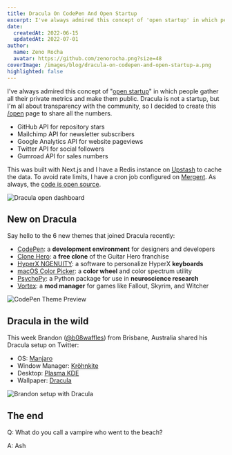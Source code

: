 ```yaml
---
title: Dracula On CodePen And Open Startup
excerpt: I've always admired this concept of 'open startup' in which people gather all their private metrics and make them public.
date:
  createdAt: 2022-06-15
  updatedAt: 2022-07-01
author:
  name: Zeno Rocha
  avatar: https://github.com/zenorocha.png?size=48
coverImage: /images/blog/dracula-on-codepen-and-open-startup-a.png
highlighted: false
---
```


I've always admired this concept of "[open startup](https://twitter.com/levelsio/status/968219339588493312)" in which people gather all their private metrics and make them public. Dracula is not a startup, but I'm all about transparency with the community, so I decided to create this [/open](/open) page to share all the numbers.

- GitHub API for repository stars
- Mailchimp API for newsletter subscribers
- Google Analytics API for website pageviews
- Twitter API for social followers
- Gumroad API for sales numbers

This was built with Next.js and I have a Redis instance on [Upstash](https://upstash.com/) to cache the data. To avoid rate limits, I have a cron job configured on [Mergent](https://mergent.co/). As always, the [code is open source](https://github.com/dracula/draculatheme.com).

![Dracula open dashboard](/images/blog/dracula-on-codepen-and-open-startup-a.png)

## New on Dracula

Say hello to the 6 new themes that joined Dracula recently:

- [CodePen](/codepen): a **development environment** for designers and developers
- [Clone Hero](/clone-hero): a **free clone** of the Guitar Hero franchise
- [HyperX NGENUITY](/ngenuity): a software to personalize HyperX **keyboards**
- [macOS Color Picker](/macos-color-picker): a **color wheel** and color spectrum utility
- [PsychoPy](/psychopy): a Python package for use in **neuroscience research**
- [Vortex](/vortex-mod-manager): a **mod manager** for games like Fallout, Skyrim, and Witcher

![CodePen Theme Preview](/images/blog/dracula-on-codepen-and-open-startup-b.png)

## Dracula in the wild

This week Brandon ([@b08waffles](https://twitter.com/b08waffles/status/1535963933378768910)) from Brisbane, Australia shared his Dracula setup on Twitter:

- OS: [Manjaro](https://manjaro.org/)
- Window Manager: [Kröhnkite](https://github.com/esjeon/krohnkite)
- Desktop: [Plasma KDE](https://kde.org/plasma-desktop/)
- Wallpaper: [Dracula](https://github.com/dracula/wallpaper/blob/master/manjaro.png)

![Brandon setup with Dracula](/images/blog/dracula-on-codepen-and-open-startup-c.png)

## The end

Q: What do you call a vampire who went to the beach?

A: Ash
